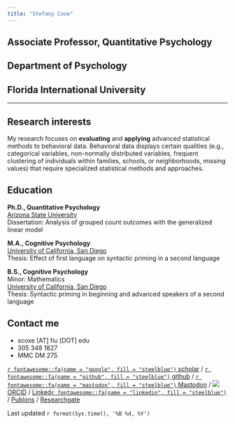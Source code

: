 ```yaml
---
title: "Stefany Coxe"
---
```

<!-- <style type="text/css"> -->
<!-- .title { -->
<!--   display: none; -->
<!-- } -->

<!-- #getting-started img { -->
<!--   margin-right: 10px; -->
<!-- } -->

<!-- </style> -->

<!-- <div class="row" style="padding-top: 30px;"> -->

<!-- <div class="col-sm-6"> -->

<!-- # Stefany Coxe -->
<!-- ## Associate Professor -->
<!-- ## Quantitative Psychology -->
<!-- ## Department of Psychology -->

<!-- </div> -->

<!-- <div class="col-sm-6"> -->

<!-- ![](files/fiulogo_square.jpg) -->

<!-- </div> -->


<!-- # Stefany Coxe {.unlisted .unnumbered} -->
## Associate Professor, Quantitative Psychology {.unlisted .unnumbered}
## Department of Psychology {.unlisted .unnumbered}
## Florida International University {.unlisted .unnumbered}

***

## Research interests

My research focuses on **evaluating** and **applying** advanced statistical methods to behavioral data. Behavioral data displays certain qualities (e.g., categorical variables, non-normally distributed variables, frequent clustering of individuals within families, schools, or neighborhoods, missing values) that require specialized statistical methods and approaches.

## Education

**Ph.D., Quantitative Psychology**  
[Arizona State University](https://psychology.asu.edu/)   
Dissertation: Analysis of grouped count outcomes with the generalized linear model  

**M.A., Cognitive Psychology**  
[University of California, San Diego](https://psychology.ucsd.edu/)   
Thesis: Effect of first language on syntactic priming in a second language  

**B.S., Cognitive Psychology**  
Minor: Mathematics  
[University of California, San Diego](https://psychology.ucsd.edu/)   
Thesis: Syntactic priming in beginning and advanced speakers of a second language

## Contact me  

- scoxe [AT] fiu [DOT] edu  
- 305 348 1827  
- MMC DM 275  


[`r fontawesome::fa(name = "google", fill = "steelblue")` scholar](https://scholar.google.com/citations?user=fZEA0AkAAAAJ) /
[`r fontawesome::fa(name = "github", fill = "steelblue")` github](https://github.com/stefanycoxe?tab=repositories) /
[`r fontawesome::fa(name = "mastodon", fill = "steelblue")` Mastodon](https://fosstodon.org/@stefany){rel="me"} / ![](files/ORCIDiD_icon16x16.png)[ORCID](https://orcid.org/0000-0002-2203-0775) / [Linked`r fontawesome::fa(name = "linkedin", fill = "steelblue")`](https://www.linkedin.com/in/stefany-coxe/) /
[Publons](https://publons.com/researcher/1414795/stefany-coxe/) /
[Researchgate](https://www.researchgate.net/profile/Stefany-Coxe)


<!-- copyright (c) Stefany Coxe 2021 -->

Last updated `r format(Sys.time(), '%B %d, %Y')`
